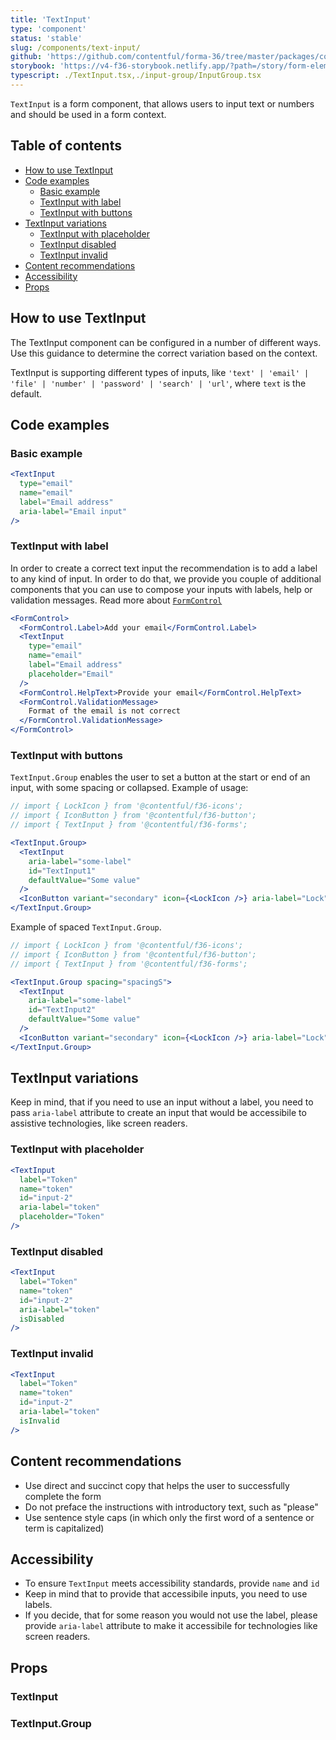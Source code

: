 ```yaml
---
title: 'TextInput'
type: 'component'
status: 'stable'
slug: /components/text-input/
github: 'https://github.com/contentful/forma-36/tree/master/packages/components/forms/src/text-input'
storybook: 'https://v4-f36-storybook.netlify.app/?path=/story/form-elements-textinput--basic'
typescript: ./TextInput.tsx,./input-group/InputGroup.tsx
---
```


`TextInput` is a form component, that allows users to input text or numbers and should be used in a form context.

## Table of contents

- [How to use TextInput](#how-to-use-textinput)
- [Code examples](#code-examples)
  - [Basic example](#basic-example)
  - [TextInput with label](#textInput-with-label)
  - [TextInput with buttons](#textInput-with-buttons)
- [TextInput variations](#textInput-variations)
  - [TextInput with placeholder](#textInput-with-placeholder)
  - [TextInput disabled](#textInput-disabled)
  - [TextInput invalid](#textInput-invalid)
- [Content recommendations](#content-recommendations)
- [Accessibility](#accessibility)
- [Props](#props)

## How to use TextInput

The TextInput component can be configured in a number of different ways. Use this guidance to determine the correct variation based on the context.

TextInput is supporting different types of inputs, like `'text' | 'email' | 'file' | 'number' | 'password' | 'search' | 'url'`, where `text` is the default.

## Code examples

### Basic example

```jsx
<TextInput
  type="email"
  name="email"
  label="Email address"
  aria-label="Email input"
/>
```

### TextInput with label

In order to create a correct text input the recommendation is to add a label to any kind of input. In order to do that, we provide you couple of additional components that you can use to compose your inputs with labels, help or validation messages.
Read more about [`FormControl`](/components/form-control)

```jsx
<FormControl>
  <FormControl.Label>Add your email</FormControl.Label>
  <TextInput
    type="email"
    name="email"
    label="Email address"
    placeholder="Email"
  />
  <FormControl.HelpText>Provide your email</FormControl.HelpText>
  <FormControl.ValidationMessage>
    Format of the email is not correct
  </FormControl.ValidationMessage>
</FormControl>
```

### TextInput with buttons

`TextInput.Group` enables the user to set a button at the start or end of an input, with some spacing or collapsed.
Example of usage:

```jsx
// import { LockIcon } from '@contentful/f36-icons';
// import { IconButton } from '@contentful/f36-button';
// import { TextInput } from '@contentful/f36-forms';

<TextInput.Group>
  <TextInput
    aria-label="some-label"
    id="TextInput1"
    defaultValue="Some value"
  />
  <IconButton variant="secondary" icon={<LockIcon />} aria-label="Lock" />
</TextInput.Group>
```

Example of spaced `TextInput.Group`.

```jsx
// import { LockIcon } from '@contentful/f36-icons';
// import { IconButton } from '@contentful/f36-button';
// import { TextInput } from '@contentful/f36-forms';

<TextInput.Group spacing="spacingS">
  <TextInput
    aria-label="some-label"
    id="TextInput2"
    defaultValue="Some value"
  />
  <IconButton variant="secondary" icon={<LockIcon />} aria-label="Lock" />
</TextInput.Group>
```

## TextInput variations

Keep in mind, that if you need to use an input without a label, you need to pass `aria-label` attribute to create an input that would be accessibile to assistive technologies, like screen readers.

### TextInput with placeholder

```jsx
<TextInput
  label="Token"
  name="token"
  id="input-2"
  aria-label="token"
  placeholder="Token"
/>
```

### TextInput disabled

```jsx
<TextInput
  label="Token"
  name="token"
  id="input-2"
  aria-label="token"
  isDisabled
/>
```

### TextInput invalid

```jsx
<TextInput
  label="Token"
  name="token"
  id="input-2"
  aria-label="token"
  isInvalid
/>
```

## Content recommendations

- Use direct and succinct copy that helps the user to successfully complete the form
- Do not preface the instructions with introductory text, such as "please"
- Use sentence style caps (in which only the first word of a sentence or term is capitalized)

## Accessibility

- To ensure `TextInput` meets accessibility standards, provide `name` and `id`
- Keep in mind that to provide that accessibile inputs, you need to use labels.
- If you decide, that for some reason you would not use the label, please provide `aria-label` attribute to make it accessibile for technologies like screen readers.

## Props


### TextInput

<Props of="TextInput" />

### TextInput.Group

<Props of="InputGroup" />
